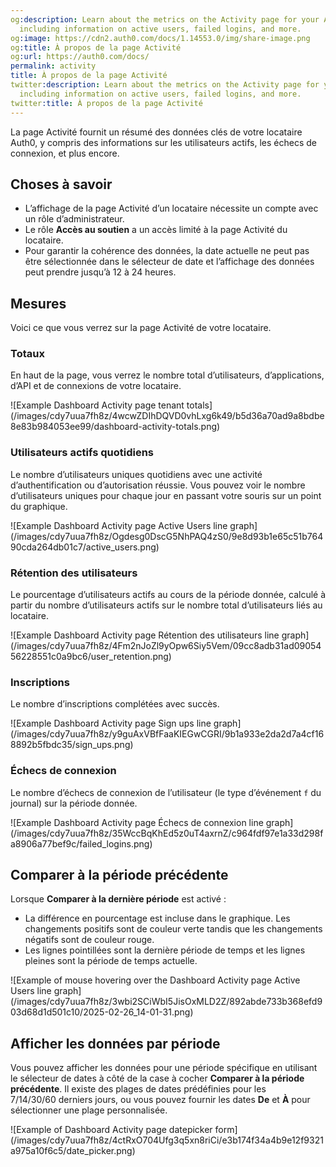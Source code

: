 ```yaml
---
og:description: Learn about the metrics on the Activity page for your Auth0 tenant,
  including information on active users, failed logins, and more.
og:image: https://cdn2.auth0.com/docs/1.14553.0/img/share-image.png
og:title: À propos de la page Activité
og:url: https://auth0.com/docs/
permalink: activity
title: À propos de la page Activité
twitter:description: Learn about the metrics on the Activity page for your Auth0 tenant,
  including information on active users, failed logins, and more.
twitter:title: À propos de la page Activité
---
```


La page Activité fournit un résumé des données clés de votre locataire Auth0, y compris des informations sur les utilisateurs actifs, les échecs de connexion, et plus encore.

## Choses à savoir

* L’affichage de la page Activité d’un locataire nécessite un compte avec un rôle d’administrateur.
* Le rôle **Accès au soutien** a un accès limité à la page Activité du locataire.
* Pour garantir la cohérence des données, la date actuelle ne peut pas être sélectionnée dans le sélecteur de date et l’affichage des données peut prendre jusqu’à 12 à 24 heures.

## Mesures

Voici ce que vous verrez sur la page Activité de votre locataire.

### Totaux

En haut de la page, vous verrez le nombre total d’utilisateurs, d’applications, d’API et de connexions de votre locataire.

<Frame>![Example Dashboard Activity page tenant totals](/images/cdy7uua7fh8z/4wcwZDIhDQVD0vhLxg6k49/b5d36a70ad9a8bdbe8e83b984053ee99/dashboard-activity-totals.png)</Frame>

### Utilisateurs actifs quotidiens

Le nombre d’utilisateurs uniques quotidiens avec une activité d’authentification ou d’autorisation réussie. Vous pouvez voir le nombre d’utilisateurs uniques pour chaque jour en passant votre souris sur un point du graphique.

<Frame>![Example Dashboard Activity page Active Users line graph](/images/cdy7uua7fh8z/Ogdesg0DscG5NhPAQ4zS0/9e8d93b1e65c51b76490cda264db01c7/active_users.png)</Frame>

### Rétention des utilisateurs

Le pourcentage d’utilisateurs actifs au cours de la période donnée, calculé à partir du nombre d’utilisateurs actifs sur le nombre total d’utilisateurs liés au locataire.

<Frame>![Example Dashboard Activity page Rétention des utilisateurs line graph](/images/cdy7uua7fh8z/4Fm2nJoZl9yOpw6Siy5Vem/09cc8adb31ad0905456228551c0a9bc6/user_retention.png)</Frame>

### Inscriptions

Le nombre d’inscriptions complétées avec succès.

<Frame>![Example Dashboard Activity page Sign ups line graph](/images/cdy7uua7fh8z/y9guAxVBfFaaKIEGwCGRI/9b1a933e2da2d7a4cf168892b5fbdc35/sign_ups.png)</Frame>

### Échecs de connexion

Le nombre d’échecs de connexion de l’utilisateur (le type d’événement `f` du journal) sur la période donnée.

<Frame>![Example Dashboard Activity page Échecs de connexion line graph](/images/cdy7uua7fh8z/35WccBqKhEd5z0uT4axrnZ/c964fdf97e1a33d298fa8906a77bef9c/failed_logins.png)</Frame>

## Comparer à la période précédente

Lorsque **Comparer à la dernière période** est activé :

* La différence en pourcentage est incluse dans le graphique. Les changements positifs sont de couleur verte tandis que les changements négatifs sont de couleur rouge.
* Les lignes pointillées sont la dernière période de temps et les lignes pleines sont la période de temps actuelle.

<Frame>![Example of mouse hovering over the Dashboard Activity page Active Users line graph](/images/cdy7uua7fh8z/3wbi2SCiWbI5JisOxMLD2Z/892abde733b368efd903d68d1d501c10/2025-02-26_14-01-31.png)</Frame>

## Afficher les données par période

Vous pouvez afficher les données pour une période spécifique en utilisant le sélecteur de dates à côté de la case à cocher **Comparer à la période précédente**. Il existe des plages de dates prédéfinies pour les 7/14/30/60 derniers jours, ou vous pouvez fournir les dates **De** et **À** pour sélectionner une plage personnalisée.

<Frame>![Example of Dashboard Activity page datepicker form](/images/cdy7uua7fh8z/4ctRxO704Ufg3q5xn8riCi/e3b174f34a4b9e12f9321a975a10f6c5/date_picker.png)</Frame>